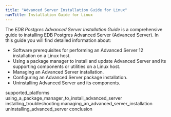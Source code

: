 ```yaml
---
title: "Advanced Server Installation Guide for Linux"
navTitle: Installation Guide for Linux
---
```


<div id="index" class="registered_link"></div>


The *EDB Postgres Advanced Server Installation Guide* is a comprehensive guide to installing EDB Postgres Advanced Server (Advanced Server). In this guide you will find detailed information about:

-   Software prerequisites for performing an Advanced Server 12 installation on a Linux host.
-   Using a package manager to install and update Advanced Server and its supporting components or utilities on a Linux host.
-   Managing an Advanced Server installation.
-   Configuring an Advanced Server package installation.
-   Uninstalling Advanced Server and its components.

<div class="toctree" maxdepth="4">

supported\_platforms using\_a\_package\_manager\_to\_install\_advanced\_server installing\_troubleshooting managing\_an\_advanced\_server\_installation uninstalling\_advanced\_server conclusion

</div>
